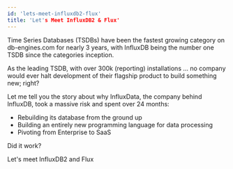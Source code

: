 ```yaml
---
id: 'lets-meet-influxdb2-flux'
title: 'Let's Meet InfluxDB2 & Flux'
---
```


Time Series Databases (TSDBs) have been the fastest growing category on db-engines.com for nearly 3 years, with InfluxDB being the number one TSDB since the categories inception.

As the leading TSDB, with over 300k (reporting) installations ... no company would ever halt development of their flagship product to build something new; right?

Let me tell you the story about why InfluxData, the company behind InfluxDB, took a massive risk and spent over 24 months:

- Rebuilding its database from the ground up
- Building an entirely new programming language for data processing
- Pivoting from Enterprise to SaaS

Did it work?

Let's meet InfluxDB2 and Flux
